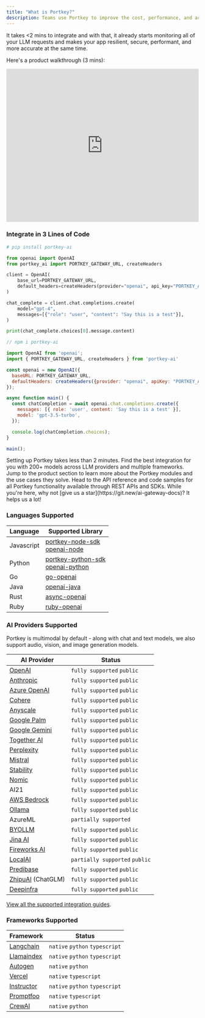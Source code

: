 ```yaml
---
title: "What is Portkey?"
description: Teams use Portkey to improve the cost, performance, and accuracy of their Gen AI apps.
---
```



It takes \<2 mins to integrate and with that, it already starts monitoring all of your LLM requests and makes your app resilient, secure, performant, and more accurate at the same time.

Here's a product walkthrough (3 mins):

<iframe width="100%" height="400px" src="https://www.youtube.com/embed/9aO340Hew2I?si=K988Sxs_A1qJg2ag" title="YouTube video player" frameborder="0" allow="accelerometer; autoplay; clipboard-write; encrypted-media; gyroscope; picture-in-picture; web-share" referrerpolicy="strict-origin-when-cross-origin" allowfullscreen></iframe>

### Integrate in 3 Lines of Code

<CodeGroup>

```Python OpenAI Python
# pip install portkey-ai

from openai import OpenAI
from portkey_ai import PORTKEY_GATEWAY_URL, createHeaders

client = OpenAI(
    base_url=PORTKEY_GATEWAY_URL,
    default_headers=createHeaders(provider="openai", api_key="PORTKEY_API_KEY")
)

chat_complete = client.chat.completions.create(
    model="gpt-4",
    messages=[{"role": "user", "content": "Say this is a test"}],
)

print(chat_complete.choices[0].message.content)
```

```js OpenAI Node
// npm i portkey-ai

import OpenAI from 'openai';
import { PORTKEY_GATEWAY_URL, createHeaders } from 'portkey-ai'

const openai = new OpenAI({
  baseURL: PORTKEY_GATEWAY_URL,
  defaultHeaders: createHeaders({provider: "openai", apiKey: "PORTKEY_API_KEY"})
});

async function main() {
  const chatCompletion = await openai.chat.completions.create({
    messages: [{ role: 'user', content: 'Say this is a test' }],
    model: 'gpt-3.5-turbo',
  });

  console.log(chatCompletion.choices);
}

main();
```
</CodeGroup>
<CardGroup cols={2}>
  <Card title="Quickstart" icon="rocket" iconType="duotone" href="/docs/welcome/make-your-first-request">
    Setting up Portkey takes less than 2 minutes.
  </Card>
  <Card title="Integrations" icon="link" iconType="duotone" href="/docs/integrations/llms/openai">
    Find the best integration for you with 200+ models across LLM providers and multiple frameworks.
  </Card>
  <Card title="Product Features" icon="star" iconType="duotone" href="/docs/product/observability">
    Jump to the product section to learn more about the Portkey modules and the use cases they solve.
  </Card>
  <Card title="API Reference" icon="square-terminal" iconType="duotone" href="/docs/api-reference/authentication">
    Head to the API reference and code samples for all Portkey functionality available through REST APIs and SDKs.
  </Card>
</CardGroup>

<Check>
  While you're here, why not [give us a star](https://git.new/ai-gateway-docs)? It helps us a lot!
</Check>

 ### Languages Supported

| Language   | Supported Library                                                                                                               |
| ---------- | ------------------------------------------------------------------------------------------------------------------------------- |
| Javascript | [portkey-node-sdk](https://github.com/Portkey-AI/portkey-node-sdk)<br/> [openai-node](https://github.com/openai/openai-node)         |
| Python     | [portkey-python-sdk](https://github.com/Portkey-AI/portkey-python-sdk)<br/> [openai-python](https://github.com/openai/openai-python) |
| Go         | [go-openai](https://github.com/sashabaranov/go-openai)                                                                          |
| Java       | [openai-java](https://github.com/TheoKanning/openai-java)                                                                       |
| Rust       | [async-openai](https://github.com/64bit/async-openai)                                                                           |
| Ruby       | [ruby-openai](https://github.com/alexrudall/ruby-openai)                                                                        |

### AI Providers Supported

Portkey is multimodal by default - along with chat and text models, we also support audio, vision, and image generation models.

| AI Provider                                                             | Status                    |
| ----------------------------------------------------------------------- | ------------------------- |
| [OpenAI](/docs/integrations/llms/openai)                           | `fully supported` `public`     |
| [Anthropic](/docs/integrations/llms/anthropic)                     | `fully supported` `public`     |
| [Azure OpenAI](/docs/integrations/llms/azure-openai)               | `fully supported` `public`     |
| [Cohere](/docs/integrations/llms/cohere)                           | `fully supported` `public`     |
| [Anyscale](/docs/integrations/llms/anyscale-llama2-mistral-zephyr) | `fully supported` `public`     |
| [Google Palm](/docs/integrations/llms/google-palm)                 | `fully supported` `public`     |
| [Google Gemini](/docs/integrations/llms/gemini)                    | `fully supported` `public`     |
| [Together AI](/docs/integrations/llms/together-ai)                 | `fully supported` `public`     |
| [Perplexity](/docs/integrations/llms/perplexity-ai)                | `fully supported` `public`     |
| [Mistral](/docs/integrations/llms/mistral-ai)                      | `fully supported` `public`     |
| [Stability](/docs/integrations/llms/stability-ai)                  | `fully supported` `public`     |
| [Nomic](/docs/integrations/llms/nomic)                             | `fully supported` `public`     |
| AI21                                                                    | `fully supported` `public`     |
| [AWS Bedrock](/docs/integrations/llms/aws-bedrock)                 | `fully supported` `public`     |
| [Ollama](/docs/integrations/llms/ollama)                           | `fully supported` `public`     |
| AzureML                                                                 | `partially supported`       |
| [BYOLLM](/docs/integrations/llms/byollm)                           | `fully supported` `public`     |
| [Jina AI](/docs/integrations/llms/jina-ai)                         | `fully supported` `public`     |
| [Fireworks AI](/docs/integrations/llms/fireworks)                  | `fully supported` `public`     |
| [LocalAI](/docs/integrations/llms/local-ai)                        | `partially supported` `public` |
| [Predibase](/docs/integrations/llms/predibase)                     | `fully supported` `public`     |
| [ZhipuAI](/docs/integrations/llms/zhipu) (ChatGLM)                 | `fully supported` `public`     |
| [Deepinfra](/docs/integrations/llms/deepinfra)                     | `fully supported` `public`     |

[View all the supported integration guides](/docs/welcome/supported-llms).

### Frameworks Supported

| Framework                                                          | Status                 |
| ------------------------------------------------------------------ | ---------------------- |
| [Langchain](/docs/integrations/libraries/langchain-python)    | `native` `python` `typescript` |
| [Llamaindex](/docs/integrations/libraries/llama-index-python) | `native` `python` `typescript` |
| [Autogen](/docs/integrations/libraries/autogen)               | `native` `python`            |
| [Vercel](/docs/integrations/libraries/vercel)                 | `native` `typescript`       |
| [Instructor](/docs/integrations/libraries/instructor)         | `native` `python` `typescript` |
| [Promptfoo](/docs/integrations/libraries/promptfoo)           | `native` `typescript`       |
| [CrewAI](https://git.new/CrewAI-Portkey)                           | `native` `python`            |
